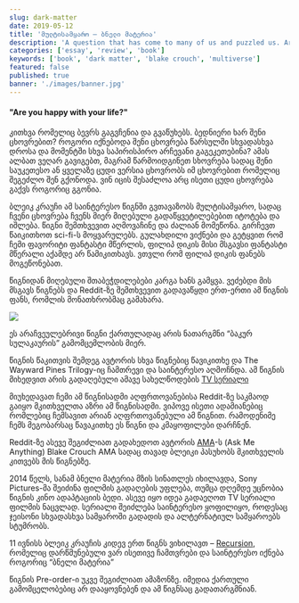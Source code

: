 ```yaml
---
slug: dark-matter
date: 2019-05-12
title: 'მულტისამყარო – ბნელი მატერია'
description: 'A question that has come to many of us and puzzled us. Are you happy with your life? What would your life be like at different times and moments in the past to make other opposite choices? We may not understand this anymore, but imagine a life where your best or worst version lives the life you could have had. Who knows, maybe you will not have such a bad life as you think.'
categories: ['essay', 'review', 'book']
keywords: ['book', 'dark matter', 'blake crouch', 'multiverse']
featured: false
published: true
banner: './images/banner.jpg'
---
```



<div align="middle">
  <Cover className="w-[300px] mb-16" src={DarkMatter} />
</div>

#### "Are you happy with your life?"

კითხვა რომელიც ბევრს გაგვჩენია და გვაწუხებს. ბედნიერი ხარ შენი ცხოვრებით? როგორი იქნებოდა შენი ცხოვრება წარსულში სხვადასხვა დროსა და მომენტში სხვა საპირისპირო არჩევანი გაგეკეთებინა? ამას ალბათ ვეღარ გავიგებთ, მაგრამ წარმოიდგინეთ სხოვრება სადაც შენი საუკეთესო ან ყველაზე ცუდი ვერსია ცხოვრობს იმ ცხოვრებით რომელიც შეგეძლო შენ გქონოდა. ვინ იცის შესაძლოა არც ისეთი ცუდი ცხოვრება გაქვს როგორიც გგონია.

ბლეიკ კრაუჩი ამ საინტერესო წიგნში გვთავაზობს მულტისამყარო, სადაც ჩვენი ცხოვრება ჩვენს მიერ მიღებული გადაწყვეტილებებით იტოტება და იშლება. წიგნი შემთხვევით აღმოვაჩინე და ძალიან მომეწონა. გირჩევთ წაიკითხოთ sci-fi-ს მოყვარულებს. გულახდილი ვიქნები და გეტყვით რომ ჩემი ფავორიტი ფანტასტი მწერლის, ფილიპ დიკის მისი მსგავსი ფანტასტი მწერალი აქამდე არ წამიკითხავს. ვთვლი რომ ფილიპ დიკის ფანებს მოგეწონებათ.

წიგნიდან მიღებული შთაბეჭდილებები კარგა ხანს გამყვა. ვეძებდი მის მსგავს წიგნებს და Reddit-ზე შემთხვევით გადავაწყდი ერთ-ერთი ამ წიგნის ფანს, რომლის მონათხრობმაც გამახარა.

![](https://zolianipanda.files.wordpress.com/2019/05/cleanshot-2019-05-09-at-13.55.19402x.png?w=663&h=203&zoom=2)

ეს არაჩვეულებრივი წიგნი ქართულადაც არის ნათარგმნი “ბაკურ სულაკაურის” გამომცემლობის მიერ.

წიგნის წაკითვის შემდეგ ავტორის სხვა წიგნებიც წავიკითხე და The Wayward Pines Trilogy-იც ჩამთრევი და საინტერესო აღმოჩნდა. ამ წიგნის მიხედვით არის გადაღებული ამავე სახელწოდების [TV სერიალი](https://www.imdb.com/title/tt2618986/)

მიუხედავათ ჩემი ამ წიგნისადმი აღფრთოვანებისა Reddit-ზე საკმაოდ გაიყო მკითხველთა აზრი ამ წიგნისადმი. ვიპოვე ისეთი ადამიანებიც რომლებიც ჩემსავით არიან აღფრთოვანებული ამ წიგნით. რამოდენიმე ჩემს მეგობარსაც წავაკითხე ეს წიგნი და კმაყოფილები დარჩნენ.

Reddit-ზე ასევე შეგიძლიათ გადახედოთ ავტორის [AMA](https://www.reddit.com/r/books/comments/6khslt/im_blake_crouch_author_of_the_wayward_pines/)-ს (Ask Me Anything) Blake Crouch AMA სადაც თავად ბლეიკი პასუხობს მკითხველის კითვებს მის წიგნებზე.

2014 წელს, სანამ ბნელი მატერია მზის სინათლეს იხილავდა, Sony Pictures-მა შეიძინა ფილმის გადაღების უფლება, თუმცა დღემდე უცნობია წიგნის კინო ადაპტაციის ბედი. ასევე იყო იდეა გადაეღოთ TV სერიალი ფილმის ნაცვლად. სერიალი შეიძლება საინტერესო ყოფილიყო, როდესაც ჯეისონი სხვადასხვა სამყაროში გადადის და ალტერნატიულ სამყაროებს სტუმრობს.

11 ივნისს ბლეიკ კრაუჩის კიდევ ერთ წიგნს ვიხილავთ – [Recursion](https://www.goodreads.com/book/show/42046112-recursion), რომელიც დარწმუნებული ვარ ისეთივე ჩამთვრები და საინტერესო იქნება როგორიც “ბნელი მატერია”

<div align="middle">
  <Cover src={Recursion} />
</div>

წიგნის Pre-order-ი უკვე შეგიძლიათ ამაზონზე. იმედია ქართული გამომცელობებიც არ დააყოვნებენ და ამ წიგნსაც გადათარგმნიან.
